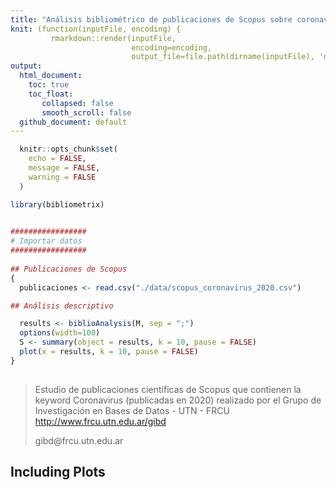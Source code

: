 ```yaml
---
title: "Análisis bibliométrico de publicaciones de Scopus sobre coronavirus"
knit: (function(inputFile, encoding) { 
         rmarkdown::render(inputFile,
                           encoding=encoding, 
                           output_file=file.path(dirname(inputFile), 'docs', 'index.html')) })
output: 
  html_document:
    toc: true
    toc_float:
       collapsed: false
       smooth_scroll: false
  github_document: default
---
```

```r
  knitr::opts_chunk$set(
  	echo = FALSE,
  	message = FALSE,
  	warning = FALSE
  )

library(bibliometrix)
  

#################
# Importar datos
#################
  
## Publicaciones de Scopus
{
  publicaciones <- read.csv("./data/scopus_coronavirus_2020.csv")

## Análisis descriptivo

  results <- biblioAnalysis(M, sep = ";")
  options(width=100)
  S <- summary(object = results, k = 10, pause = FALSE)
  plot(x = results, k = 10, pause = FALSE)
}
 

```

> Estudio de publicaciones científicas de Scopus que contienen la keyword Coronavirus (publicadas en 2020) realizado por el Grupo de Investigación en Bases de Datos - UTN - FRCU 
> <http://www.frcu.utn.edu.ar/gibd>
>
> gibd@frcu.utn.edu.ar

## Including Plots





